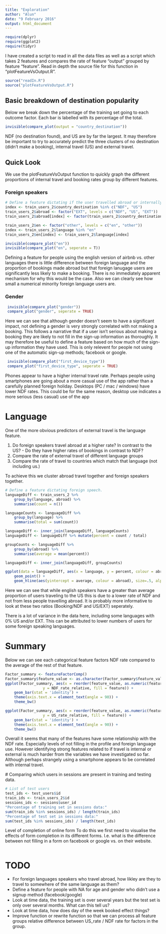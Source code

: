 ```yaml
---
title: "Exploration"
author: "Alun"
date: "9 February 2016"
output: html_document
---
```


```r
require(dplyr)
require(ggplot2)
require(tidyr)
```

I have created a script to read in all the data files as well as a script which takes 2 features and compares the rate of feature "output" grouped by feature "feature". Read in depth the source file for this function in "plotFeatureVsOutput.R". 
```r
source("readIn.R")
source("plotFeatureVsOutput.R")
```

## Basic breakdown of destination popularity
Below we break down the percentage of the training set going to each outcome factor. Each bar is labelled with its percentage of the total. 

```r
invisible(compare_plot(output = "country_destination"))
```

NDF (no destination found), and US are by far the largest. It may therefore be important to try to accurately predict the three clusters of no destination (didn't make a booking), internal travel (US) and external travel. 

## Quick Look

We use the plotFeatureVsOutput function to quickly graph the different proportions of internal travel and booking rates group by different features. 

### Foreign speakers
```r
# Define a feature dictating if the user travelled abroad or internally or not at all.
index <- train_users_2$country_destination %in% c("NDF", "US")
train_users_2$abroad <- factor("EXT", levels = c("NDF", "US", "EXT"))
train_users_2$abroad[index] <- factor(train_users_2$country_destination[index])

train_users_2$en <- factor("other", levels = c("en", "other"))
index <- train_users_2$language %in% "en"
train_users_2$en[index] <- train_users_2$language[index]

invisible(compare_plot("en"))
invisible(compare_plot("en", seperate = T))
```

Defining a feature for people using the english version of airbnb vs. other languages there is little difference between foreign language and the proportion of bookings made abroad but that foreign lanugage users are significantly less likely to make a booking. There is no immediately apparent mechanism for why this would be the case. Also we can clearly see how small a numerical minority foreign language users are. 

### Gender
```r
 invisible(compare_plot("gender"))
 compare_plot("gender", seperate = TRUE)
```
Here we can see that although gender doesn't seem to have a significant impact, not defining a gender is very strongly correlated with not making a booking. This follows a narrative that if a user isn't serious about making a booking they are likely to not fill in the sign-up information as thoroughly. It may therefore be useful to define a feature based on how much of the sign-up information they have used. This is only relevent for people not using one of the automatic sign-up methods; facebook or google. 

```r
 invisible(compare_plot("first_device_type"))
 compare_plot("first_device_type", seperate = TRUE)
```
Phones appear to have a higher internal travel rate. Perhaps people using smartphones are going about a more casual use of the app rather than a carefully planned foreign holiday. 
Desktops (PC / mac / windows) have lower NDF rates. This could be for the same reason, desktop use indicates a more serious (less casual) use of the app


# Language
One of the more obvious predictors of external travel is the language feature. 

  1. Do foreign speakers travel abroad at a higher rate? In contrast to the US?
    - Do they have higher rates of bookings in contrast to NDF?
  2. Compare the rate of external travel of different language groups
  3. Compare the rate of travel to countries which match that language (not including us.)
 
To achieve this we cluster abroad travel together and foreign speakers together. 
```r
# Define a feature dictating foreign speech.
languageDiff <- train_users_2 %>%
    group_by(language, abroad) %>%
    summarise(count = n())

languageCounts <- languageDiff %>%
    group_by(language) %>%
    summarise(total = sum(count))

languageDiff <- inner_join(languageDiff, languageCounts)
languageDiff <- languageDiff %>% mutate(percent = count / total)

groupCounts <- languageDiff %>%
    group_by(abroad) %>%
    summarise(average = mean(percent))

languageDiff <- inner_join(languageDiff, groupCounts)

ggplot(data = languageDiff, aes(x = language, y = percent, colour = abroad)) + 
    geom_point() +
    geom_hline(aes(yintercept = average, colour = abroad), size=.5, alpha = .5)
```

Here we can see that while english speakers have a greater than average proportion of users traveling to the US this is due to a lower rate of NDF and not from less people travelling abroad. It is probably more informative to look at these two ratios (Booking/NDF and US/EXT) seperately. 

There is a lot of variance in the data here, including some languages with 0% US and/or EXT. This can be attributed to lower numbers of users for some foreign speaking languages. 

 
# Summary

Below we can see each categorical feature factors NDF rate compared to the average of the rest of that feature. 
```r
Factor_summary <- featureFactorComp()
Factor_summary$feature_value <- as.character(Factor_summary$feature_value)
ggplot(Factor_summary, aes(x = reorder(feature_value, as.numeric(feature)), 
                 y = NDF_rate_relative, fill = feature)) + 
    geom_bar(stat = 'identity') +
    theme(axis.text.x = element_text(angle = 90)) +
    theme_bw()

ggplot(Factor_summary, aes(x = reorder(feature_value, as.numeric(feature)), 
                 y = US_rate_relative, fill = feature)) + 
    geom_bar(stat = 'identity') +
    theme(axis.text.x = element_text(angle = 90)) +
    theme_bw()
```

Overall it seems that many of the features have some relationship with the NDF rate. Especially levels of not filling in the profile and foreign language use. However identifying strong features related to if travel is internal or external is much harder from the variables we have investigated so far. Although perhaps strangely using a smartphone appears to be correlated with internal travel.

 # Comparing which users in sessions are present in training and testing data. 
```r
# List of test users 
test_ids <- test_users$id
train_ids <- train_users_2$id
sessions_ids <- sessions$user_id
"Percentage of training set in sessions data:"
sum(train_ids %in% sessions_ids) / length(train_ids)
"Percentage of test set in sessions data:"
sum(test_ids %in% sessions_ids) / length(test_ids)
```

Level of completion of online form
To do this we first need to visualise the effects of form completion in its different forms. I.e. what is the difference between not filling in a form on facebook or google vs. on their website. 
```r

```

# TODO
 - For foreign languages speakers who travel abroad, how likley are they to travel to somewhere of the same language as them?
 - Define a feature for people with NA for age and gender who didn't use a signup method (facebook/google)
 - Look at time data, the training set is over several years but the test set is only over several months. What can this tell us?
 - Look at time data, how does day of the week booked effect things?
 - Improve function or rewrite function so that we can process all feature groups relative difference between US_rate / NDF rate for factors in the group.
